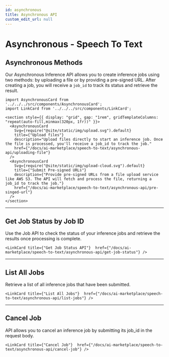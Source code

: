 ```yaml
---
id: asynchronous
title: Asynchronous API
custom_edit_url: null
---
```


# Asynchronous - Speech To Text

## Asynchronous Methods

Our Asynchronous Inference API allows you to create inference jobs using two methods: by uploading a file or by providing a pre-signed URL. After creating a job, you will receive a `job_id` to track its status and retrieve the result.

```mdx-code-block
import AsynchronousCard from '../../../src/components/AsynchronousCard';
import LinkCard from '../../../src/components/LinkCard';

<section style={{ display: "grid", gap: "1rem", gridTemplateColumns: "repeat(auto-fill,minmax(320px, 1fr))" }}>
  <AsynchronousCard
    Svg={require("@site/static/img/upload.svg").default}
    title={"Upload files"}
    description="Upload files directly to start an inference job. Once the file is processed, you'll receive a job_id to track the job."
    href={"/docs/ai-marketplace/speech-to-text/asynchronous-api/uploading-file"}
  />
  <AsynchronousCard
    Svg={require("@site/static/img/upload-cloud.svg").default}
    title={"Submit Pre-signed URLs"}
    description={"Provide pre-signed URLs from a file upload service like AWS S3. The API will fetch and process the file, returning a job_id to track the job."}
    href={"/docs/ai-marketplace/speech-to-text/asynchronous-api/pre-singed-url"}
  />
</section>
```

---

## Get Job Status by Job ID

Use the Job API to check the status of your inference jobs and retrieve the results once processing is complete.

```mdx-code-block
<LinkCard title={"Get Job Status API"}  href={"/docs/ai-marketplace/speech-to-text/asynchronous-api/get-job-status"} />
```

---

## List All Jobs

Retrieve a list of all inference jobs that have been submitted.

```mdx-code-block
<LinkCard title={"List All Jobs"}  href={"/docs/ai-marketplace/speech-to-text/asynchronous-api/list-jobs"} />
```

---

## Cancel Job

API allows you to cancel an inference job by submitting its job_id in the request body.

```mdx-code-block
<LinkCard title={"Cancel Job"}  href={"/docs/ai-marketplace/speech-to-text/asynchronous-api/cancel-job"} />
```
